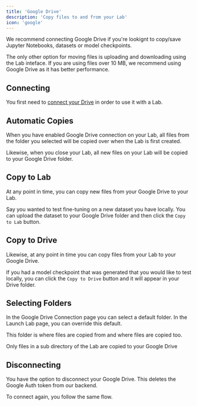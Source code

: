 ```yaml
---
title: 'Google Drive'
description: 'Copy files to and from your Lab'
icon: 'google'
---
```


We recommend connecting Google Drive if you're lookignt to copy/save Jupyter Notebooks, datasets or model checkpoints.

The only other option for moving files is uploading and downloading using the Lab inteface. If you are using files over 10 MB, we recommend using Google Drive as it has better performance.

## Connecting

You first need to [connect your Drive](../connect-google-drive) in order to use it with a Lab.

## Automatic Copies

When you have enabled Google Drive connection on your Lab, all files from the folder you selected will be copied over when the Lab is first created.

Likewise, when you close your Lab, all new files on your Lab will be copied to your Google Drive folder.

## Copy to Lab

At any point in time, you can copy new files from your Google Drive to your Lab.

Say you wanted to test fine-tuning on a new dataset you have locally. You can upload the dataset to your Google Drive folder and then click the ```Copy to Lab``` button.

## Copy to Drive

Likewise, at any point in time you can copy files from your Lab to your Google Drive.

If you had a model checkpoint that was generated that you would like to test locally, you can click the ```Copy to Drive``` button and it will appear in your Drive folder.

## Selecting Folders

In the Google Drive Connection page you can select a default folder. In the Launch Lab page, you can override this default. 

This folder is where files are copied from and where files are copied too.

<Note>Only files in a sub directory of the Lab are copied to your Google Drive</Note>

## Disconnecting

You have the option to disconnect your Google Drive. This deletes the Google Auth token from our backend. 

To connect again, you follow the same flow.
